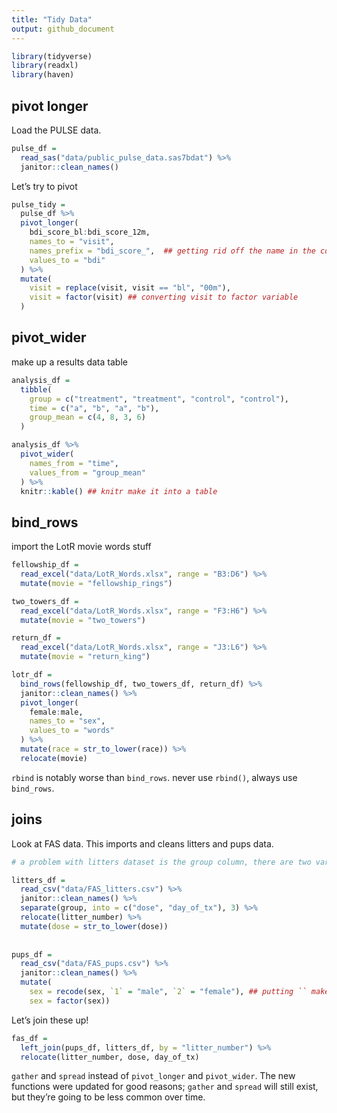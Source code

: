 ```yaml
---
title: "Tidy Data"
output: github_document
---
```


```r
library(tidyverse)
library(readxl)
library(haven)
```

## pivot longer

Load the PULSE data. 

```r
pulse_df = 
  read_sas("data/public_pulse_data.sas7bdat") %>% 
  janitor::clean_names()
```

Let's try to pivot

```r
pulse_tidy = 
  pulse_df %>% 
  pivot_longer(
    bdi_score_bl:bdi_score_12m,
    names_to = "visit", 
    names_prefix = "bdi_score_",  ## getting rid off the name in the column
    values_to = "bdi"
  ) %>% 
  mutate(
    visit = replace(visit, visit == "bl", "00m"),
    visit = factor(visit) ## converting visit to factor variable
  )
```


## pivot_wider

make up a results data table

```r
analysis_df = 
  tibble(
    group = c("treatment", "treatment", "control", "control"),
    time = c("a", "b", "a", "b"),
    group_mean = c(4, 8, 3, 6)
  )

analysis_df %>% 
  pivot_wider(
    names_from = "time", 
    values_from = "group_mean"
  ) %>% 
  knitr::kable() ## knitr make it into a table
```


## bind_rows

import the LotR movie words stuff

```r
fellowship_df = 
  read_excel("data/LotR_Words.xlsx", range = "B3:D6") %>% 
  mutate(movie = "fellowship_rings") 

two_towers_df = 
  read_excel("data/LotR_Words.xlsx", range = "F3:H6") %>% 
  mutate(movie = "two_towers")

return_df = 
  read_excel("data/LotR_Words.xlsx", range = "J3:L6") %>% 
  mutate(movie = "return_king")

lotr_df = 
  bind_rows(fellowship_df, two_towers_df, return_df) %>% 
  janitor::clean_names() %>% 
  pivot_longer(
    female:male,
    names_to = "sex",
    values_to = "words"
  ) %>% 
  mutate(race = str_to_lower(race)) %>% 
  relocate(movie)
```

`rbind` is notably worse than `bind_rows`. never use `rbind()`, always use `bind_rows`.


## joins

Look at FAS data. This imports and cleans litters and pups data.

```r
# a problem with litters dataset is the group column, there are two variables in the column that are squished together

litters_df = 
  read_csv("data/FAS_litters.csv") %>% 
  janitor::clean_names() %>% 
  separate(group, into = c("dose", "day_of_tx"), 3) %>% 
  relocate(litter_number) %>% 
  mutate(dose = str_to_lower(dose))
  
  
pups_df = 
  read_csv("data/FAS_pups.csv") %>% 
  janitor::clean_names() %>% 
  mutate(
    sex = recode(sex, `1` = "male", `2` = "female"), ## putting `` makes r realize it's variable not a number
    sex = factor(sex)) 

```

Let's join these up!

```r
fas_df = 
  left_join(pups_df, litters_df, by = "litter_number") %>% 
  relocate(litter_number, dose, day_of_tx)
```

`gather` and `spread` instead of `pivot_longer` and `pivot_wider`. The new functions were updated for good reasons; `gather` and `spread` will still exist, but they’re going to be less common over time.